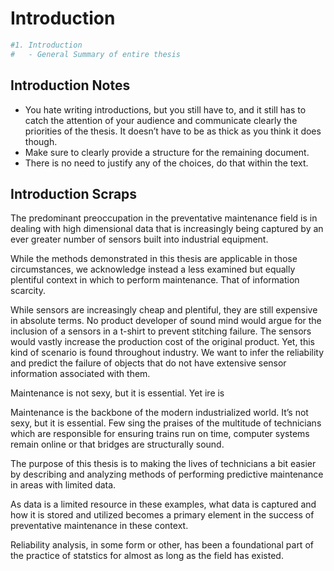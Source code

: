 # Introduction
```{r eval = FALSE}
#1. Introduction
#	- General Summary of entire thesis
```


## Introduction Notes 
 - You hate writing introductions, but you still have to, and it still has to catch the attention of your audience and communicate clearly the priorities of the thesis. It doesn't have to be as thick as you think it does though. 
 - Make sure to clearly provide a structure for the remaining document. 
 - There is no need to justify any of the choices, do that within the text.



## Introduction Scraps


The predominant preoccupation in the preventative maintenance field is in dealing with high dimensional data that is increasingly being captured by an ever greater number of sensors built into industrial equipment. 

While the methods demonstrated in this thesis are applicable in those circumstances, we acknowledge instead a less examined but equally plentiful context in which to perform maintenance. That of information scarcity.

While sensors are increasingly cheap and plentiful, they are still expensive in absolute terms. No product developer of sound mind would argue for the inclusion of a sensors in a t-shirt to prevent stitching failure. The sensors would vastly increase the production cost of the original product. Yet, this kind of scenario is found throughout industry. We want to infer the reliability and predict the failure of objects that do not have extensive sensor information associated with them.

Maintenance is not sexy, but it is essential. 
Yet ire is 

Maintenance is the backbone of the modern industrialized world. It's not sexy, but it is essential. Few sing the praises of the multitude of technicians which are responsible for ensuring trains run on time, computer systems remain online or that bridges are structurally sound. 

The purpose of this thesis is to making the lives of technicians a bit easier by describing and analyzing methods of performing predictive maintenance in areas with limited data. 

As data is a limited resource in these examples, what data is captured and how it is stored and utilized becomes a primary element in the success of preventative maintenance in these context. 



Reliability analysis, in some form or other, has been a foundational part of the practice of statstics for almost as long as the field has existed. 




